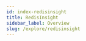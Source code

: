 ```yaml
---
id: index-redisinsight
title: RedisInsight
sidebar_label: Overview
slug: /explore/redisinsight
---
```






<div class="row">

 <div class="col">
     <RedisCard
        title="Getting Started"
        imgPath="redisinsight.png"
        description="Install RedisInsight on Mac, Linux, Docker & Kubernetes"
        preview="redisinsight.png"
        page="/explore/redisinsight/getting-started"
        />
  </div>


 <div class="col">
     <RedisCard
        title="Browser Tool"
        imgPath="redisinsight.png"
        description="Explore keys in your Redis database in real-time"
        preview="redisinsight.png"
        page="/explore/redisinsight/browser"
        />
 </div>


 <div class="col">
    <RedisCard
        title="Slowlog Analysis"
        description="Troubleshoot performance issue in your Redis server"
        page="/explore/redisinsight/slowlog"
        />
 </div>
</div>
<div class="row">

 <div class="col">
    <RedisCard
        title="Memory Analysis"
        description="Improve your application performance"
        page="/explore/redisinsight/memoryanalyzer"
        />
 </div>


 <div class="col">
     <RedisCard
        title="Cluster Management"
        imgPath="redisinsight.png"
        description="A GUI to manage your Redis Cluster with ease"
        preview="redisinsight.png"
        page="/explore/redisinsight/cluster"
        />
 </div>

 <div class="col">
     <RedisCard
        title="Using Redis Streams"
        imgPath="redisinsight.png"
        description="A Real-time data processing & effective managing data consumption "
        preview="redisinsight.png"
        page="/explore/redisinsight/streams"
        />
 </div>

</div>

 <div class="row">

 <div class="col">
    <RedisCard
        title="Profiler Analysis Tool"
        description="Analyze Your Redis commands using Profiler Analysis tool"
        page="/explore/redisinsight/profiler"
        />
 </div>


 <div class="col">
     <RedisCard
        title="RedisGraph Browser Tool"
        imgPath=""
        description="Query, Visualize and Manipulate Graphs using RedisGraph Browser Tool"
        preview="redisinsight.png"
        page="/explore/redisinsight/redisgraph"
        />
 </div>

 <div class="col">
     <RedisCard
        title="RedisGears Browser Tool"
        imgPath="redisinsight.png"
        description="Writing Your Serverless function using RedisGears browser tool"
        preview="redisinsight.png"
        page="/explore/redisinsight/redisgears"
        />
 </div>

</div>





